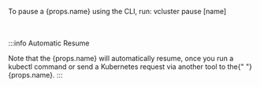 
To pause a {props.name} using the CLI, run:
<CodeBlock>
  vcluster pause [name]
</CodeBlock>

<br></br>
:::info Automatic Resume

<span>
  Note that the {props.name} will automatically resume, once you run a
  kubectl command or send a Kubernetes request via another tool to the{" "}
  {props.name}.
</span>
:::
